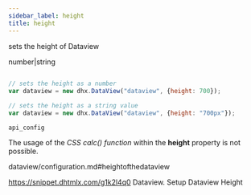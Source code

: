 ```yaml
---
sidebar_label: height
title: height
---
```



          


<Short>
 
sets the height of Dataview





</Short>



<Type>
 number|string


</Type>


~~~js
 
// sets the height as a number
var dataview = new dhx.DataView("dataview", {height: 700});

// sets the height as a string value
var dataview = new dhx.DataView("dataview", {height: "700px"});


~~~
	api_config

<Descr>
 
The usage of the *CSS calc() function* within the <strong>height</strong> property is not possible.



</Descr>


 dataview/configuration.md#heightofthedataview

 https://snippet.dhtmlx.com/g1k2l4q0	Dataview. Setup Dataview Height



